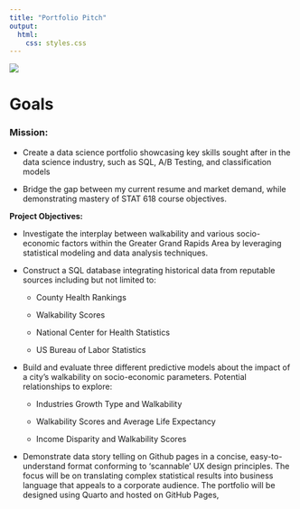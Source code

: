 ```yaml
---
title: "Portfolio Pitch"
output:
  html:
    css: styles.css
---
```


![](images/logo_white.png)

# **Goals**

### **Mission:**

-   Create a data science portfolio showcasing key skills sought after in the data science industry, such as SQL, A/B Testing, and classification models

-   Bridge the gap between my current resume and market demand, while demonstrating mastery of STAT 618 course objectives.

**Project Objectives:**

-   Investigate the interplay between walkability and various socio-economic factors within the Greater Grand Rapids Area by leveraging statistical modeling and data analysis techniques.

-   Construct a SQL database integrating historical data from reputable sources including but not limited to:

    -   County Health Rankings

    -   Walkability Scores

    -   National Center for Health Statistics

    -   US Bureau of Labor Statistics

-   Build and evaluate three different predictive models about the impact of a city's walkability on socio-economic parameters. Potential relationships to explore:

    -   Industries Growth Type and Walkability

    -   Walkability Scores and Average Life Expectancy

    -   Income Disparity and Walkability Scores

-   Demonstrate data story telling on Github pages in a concise, easy-to-understand format conforming to 'scannable' UX design principles. The focus will be on translating complex statistical results into business language that appeals to a corporate audience. The portfolio will be designed using Quarto and hosted on GitHub Pages,
